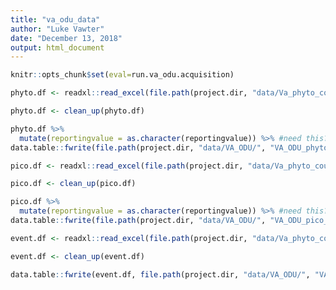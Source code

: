 ```yaml
---
title: "va_odu_data"
author: "Luke Vawter"
date: "December 13, 2018"
output: html_document
---
```


```r
knitr::opts_chunk$set(eval=run.va_odu.acquisition)
```

```r
phyto.df <- readxl::read_excel(file.path(project.dir, "data/Va_phyto_count_and_event/data-dev_2013_2016_ODU_Phyto_Reported_Data_05mar18.xlsx"))

phyto.df <- clean_up(phyto.df)

phyto.df %>% 
  mutate(reportingvalue = as.character(reportingvalue)) %>% #need this?
data.table::fwrite(file.path(project.dir, "data/VA_ODU/", "VA_ODU_phyto_taxa.csv"))
```


```r
pico.df <- readxl::read_excel(file.path(project.dir, "data/Va_phyto_count_and_event/data-dev_2013_2016_ODU_Pico_Reported_Data_05mar18.xlsx"))

pico.df <- clean_up(pico.df)

pico.df %>% 
  mutate(reportingvalue = as.character(reportingvalue)) %>% #need this?
data.table::fwrite(file.path(project.dir, "data/VA_ODU/", "VA_ODU_pico_taxa.csv"))
```

```r
event.df <- readxl::read_excel(file.path(project.dir, "data/Va_phyto_count_and_event/data-dev_2013_2016_ODU_Phyto_Events_05mar18.xlsx"))

event.df <- clean_up(event.df)

data.table::fwrite(event.df, file.path(project.dir, "data/VA_ODU/", "VA_ODU_phyto_event.csv"))
```

